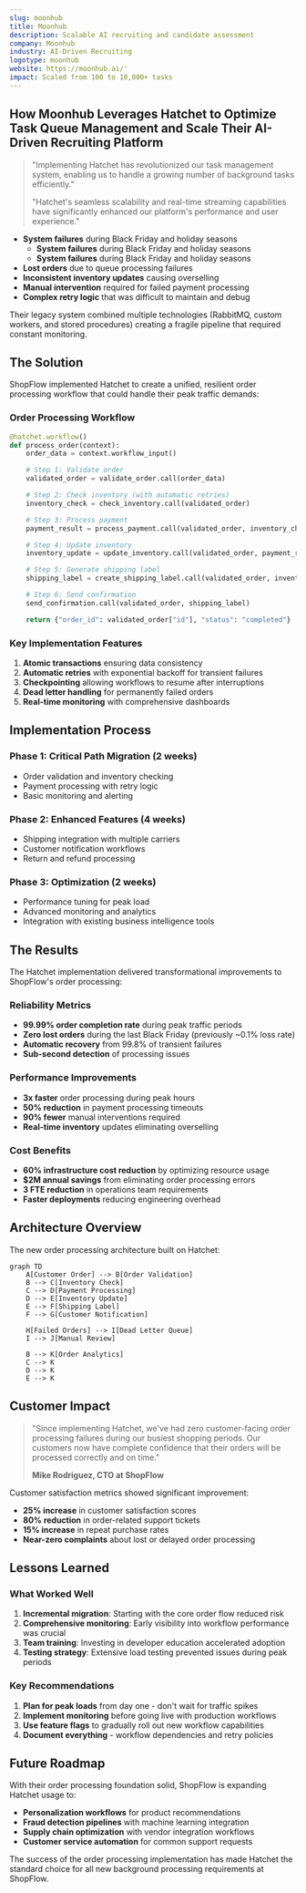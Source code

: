 ```yaml
---
slug: moonhub
title: Moonhub
description: Scalable AI recruiting and candidate assessment
company: Moonhub
industry: AI-Driven Recruiting
logotype: moonhub
website: https://moonhub.ai/'
impact: Scaled from 100 to 10,000+ tasks
---
```



## How Moonhub Leverages Hatchet to Optimize Task Queue Management and Scale Their AI-Driven Recruiting Platform

> "Implementing Hatchet has revolutionized our task management system, enabling us to handle a growing number of background tasks efficiently."
>
> "Hatchet's seamless scalability and real-time streaming capabilities have significantly enhanced our platform's performance and user experience."

<Logo />

- **System failures** during Black Friday and holiday seasons
  - **System failures** during Black Friday and holiday seasons
  - **System failures** during Black Friday and holiday seasons
- **Lost orders** due to queue processing failures
- **Inconsistent inventory updates** causing overselling
- **Manual intervention** required for failed payment processing
- **Complex retry logic** that was difficult to maintain and debug

Their legacy system combined multiple technologies (RabbitMQ, custom workers, and stored procedures) creating a fragile pipeline that required constant monitoring.

## The Solution

ShopFlow implemented Hatchet to create a unified, resilient order processing workflow that could handle their peak traffic demands:

### Order Processing Workflow

```python
@hatchet.workflow()
def process_order(context):
    order_data = context.workflow_input()

    # Step 1: Validate order
    validated_order = validate_order.call(order_data)

    # Step 2: Check inventory (with automatic retries)
    inventory_check = check_inventory.call(validated_order)

    # Step 3: Process payment
    payment_result = process_payment.call(validated_order, inventory_check)

    # Step 4: Update inventory
    inventory_update = update_inventory.call(validated_order, payment_result)

    # Step 5: Generate shipping label
    shipping_label = create_shipping_label.call(validated_order, inventory_update)

    # Step 6: Send confirmation
    send_confirmation.call(validated_order, shipping_label)

    return {"order_id": validated_order["id"], "status": "completed"}
```

### Key Implementation Features

1. **Atomic transactions** ensuring data consistency
2. **Automatic retries** with exponential backoff for transient failures
3. **Checkpointing** allowing workflows to resume after interruptions
4. **Dead letter handling** for permanently failed orders
5. **Real-time monitoring** with comprehensive dashboards

## Implementation Process

### Phase 1: Critical Path Migration (2 weeks)

- Order validation and inventory checking
- Payment processing with retry logic
- Basic monitoring and alerting

### Phase 2: Enhanced Features (4 weeks)

- Shipping integration with multiple carriers
- Customer notification workflows
- Return and refund processing

### Phase 3: Optimization (2 weeks)

- Performance tuning for peak load
- Advanced monitoring and analytics
- Integration with existing business intelligence tools

## The Results

The Hatchet implementation delivered transformational improvements to ShopFlow's order processing:

### Reliability Metrics

- **99.99% order completion rate** during peak traffic periods
- **Zero lost orders** during the last Black Friday (previously ~0.1% loss rate)
- **Automatic recovery** from 99.8% of transient failures
- **Sub-second detection** of processing issues

### Performance Improvements

- **3x faster** order processing during peak hours
- **50% reduction** in payment processing timeouts
- **90% fewer** manual interventions required
- **Real-time inventory** updates eliminating overselling

### Cost Benefits

- **60% infrastructure cost reduction** by optimizing resource usage
- **$2M annual savings** from eliminating order processing errors
- **3 FTE reduction** in operations team requirements
- **Faster deployments** reducing engineering overhead

## Architecture Overview

The new order processing architecture built on Hatchet:

```mermaid
graph TD
    A[Customer Order] --> B[Order Validation]
    B --> C[Inventory Check]
    C --> D[Payment Processing]
    D --> E[Inventory Update]
    E --> F[Shipping Label]
    F --> G[Customer Notification]

    H[Failed Orders] --> I[Dead Letter Queue]
    I --> J[Manual Review]

    B --> K[Order Analytics]
    C --> K
    D --> K
    E --> K
```

## Customer Impact

> "Since implementing Hatchet, we've had zero customer-facing order processing failures during our busiest shopping periods. Our customers now have complete confidence that their orders will be processed correctly and on time."
>
> **Mike Rodriguez, CTO at ShopFlow**

Customer satisfaction metrics showed significant improvement:

- **25% increase** in customer satisfaction scores
- **80% reduction** in order-related support tickets
- **15% increase** in repeat purchase rates
- **Near-zero complaints** about lost or delayed order processing

## Lessons Learned

### What Worked Well

1. **Incremental migration**: Starting with the core order flow reduced risk
2. **Comprehensive monitoring**: Early visibility into workflow performance was crucial
3. **Team training**: Investing in developer education accelerated adoption
4. **Testing strategy**: Extensive load testing prevented issues during peak periods

### Key Recommendations

1. **Plan for peak loads** from day one - don't wait for traffic spikes
2. **Implement monitoring** before going live with production workflows
3. **Use feature flags** to gradually roll out new workflow capabilities
4. **Document everything** - workflow dependencies and retry policies

## Future Roadmap

With their order processing foundation solid, ShopFlow is expanding Hatchet usage to:

- **Personalization workflows** for product recommendations
- **Fraud detection pipelines** with machine learning integration
- **Supply chain optimization** with vendor integration workflows
- **Customer service automation** for common support requests

The success of the order processing implementation has made Hatchet the standard choice for all new background processing requirements at ShopFlow.
